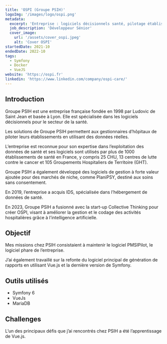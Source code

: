 ```yaml
---
title: 'OSPI (Groupe PSIH)'
logoImg: '/images/logo/ospi.png'
metadata:
  excerpt: 'Entreprise : logiciels décisionnels santé, pilotage établissements, données réelles.'
  job_description: 'Développeur Sénior'
  cover_image:
    url: '/assets/cover_ospi.jpeg'
    alt: 'Cover OSPI'
startedDate: 2021-10
endedDate: 2022-10
tags:
  - Symfony
  - Docker
  - VueJS
website: 'https://ospi.fr'
linkedin: 'https://www.linkedin.com/company/ospi-care/'
---
```


## Introduction

Groupe PSIH est une entreprise française fondée en 1998 par Ludovic de Saint Jean et basée à Lyon. Elle est spécialisée dans les logiciels décisionnels pour le secteur de la santé.

Les solutions de Groupe PSIH permettent aux gestionnaires d’hôpitaux de piloter leurs établissements en utilisant des données réelles.

L’entreprise est reconnue pour son expertise dans l’exploitation des données de santé et ses logiciels sont utilisés par plus de 1000 établissements de santé en France, y compris 25 CHU, 13 centres de lutte contre le cancer et 105 Groupements Hospitaliers de Territoire (GHT).

Groupe PSIH a également développé des logiciels de gestion à forte valeur ajoutée pour des marchés de niche, comme PlaniPSY, destiné aux soins sans consentement.

En 2019, l’entreprise a acquis IDS, spécialisée dans l’hébergement de données de santé.

En 2023, Groupe PSIH a fusionné avec la start-up Collective Thinking pour créer OSPI, visant à améliorer la gestion et le codage des activités hospitalières grâce à l’intelligence artificielle.

## Objectif

Mes missions chez PSIH consistaient à maintenir le logiciel PMSIPilot, le logiciel phare de l’entreprise.

J’ai également travaillé sur la refonte du logiciel principal de génération de rapports en utilisant Vue.js et la dernière version de Symfony.

## Outils utilisés

- Symfony 6
- VueJs
- MariaDB

## Challenges

L’un des principaux défis que j’ai rencontrés chez PSIH a été l’apprentissage de Vue.js.
